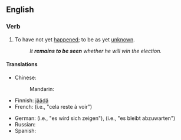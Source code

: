 ==English==

===Verb===
{{head|en|verb}}

# {{label|en|idiomatic}} To have not yet [[happen]]ed; to be as yet [[unknown]].
#: ''It '''remains to be seen''' whether he will win the election.''

====Translations====
{{trans-top|to be as yet unknown}}
* Chinese: 
*: Mandarin: {{t-needed|cmn}}
* Finnish: [[jäädä#Finnish|jäädä]] {{t|fi|nähtävä|alt=nähtäväksi}}
* French: {{t|fr|rester à voir}} (i.e., "cela reste à voir")
{{trans-mid}}
* German: {{t+|de|zeigen}} {{qualifier|reflexive}} (i.e., "es wird sich zeigen"), {{t|de|abzuwarten bleiben}} (i.e., "es bleibt abzuwarten")
* Russian: {{t-needed|ru}}
* Spanish: {{t-needed|es}}
{{trans-bottom}}